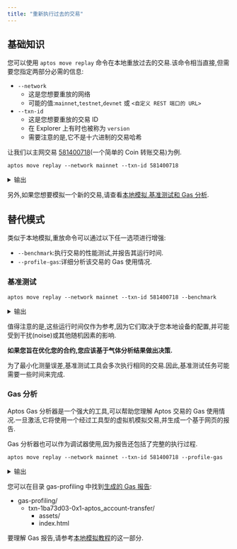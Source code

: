```yaml
---
title: "重新执行过去的交易"
---
```


## 基础知识






您可以使用 `aptos move replay` 命令在本地重放过去的交易.该命令相当直接,但需要您指定两部分必需的信息:

- `--network`
  - 这是您想要重放的网络
  - 可能的值:`mainnet`,`testnet`,`devnet` 或 `<自定义 REST 端口的 URL>`
- `--txn-id`
  - 这是您想要重放的交易 ID
  - 在 Explorer 上有时也被称为 `version`
  - 需要注意的是,它不是十六进制的交易哈希

让我们以主网交易 [581400718](https://explorer.aptoslabs.com/txn/581400718?network=mainnet)(一个简单的 Coin 转账交易)为例.

```shellscript filename="Terminal"
aptos move replay --network mainnet --txn-id 581400718
```

<details>
  <summary>输出</summary>

  ```shellscript
  Got 1/1 txns from RestApi.
  Replaying transaction...
  {
    "Result": {
      "transaction_hash": "0x1ba73d03a0442a845735a17c7be46f3b51e2acb0e5cf68749305c5a17539ac63",
      "gas_used": 7,
      "gas_unit_price": 100,
      "sender": "c94e16736910cc160347d01de345407fe2d350fce5635ac1150319b0fbf5630e",
      "sequence_number": 14637,
      "success": true,
      "version": 581400718,
      "vm_status": "status EXECUTED of type Execution"
    }
  }
  ```
</details>

另外,如果您想要模拟一个新的交易,请查看[本地模拟,基准测试和 Gas 分析](/zh/build/cli/working-with-move-contracts/local-simulation-benchmarking-and-gas-profiling).

## 替代模式

类似于本地模拟,重放命令可以通过以下任一选项进行增强:

- `--benchmark`:执行交易的性能测试,并报告其运行时间.
- `--profile-gas`:详细分析该交易的 Gas 使用情况.

### 基准测试

```shellscript filename="Terminal"
aptos move replay --network mainnet --txn-id 581400718 --benchmark
```

<details>
  <summary>输出</summary>

  ```shellscript
  Got 1/1 txns from RestApi.
  Benchmarking transaction...
  Running time (cold code cache): 914.821µs
  Running time (warm code cache): 820.189µs
  {
    "Result": {
      "transaction_hash": "0x1ba73d03a0442a845735a17c7be46f3b51e2acb0e5cf68749305c5a17539ac63",
      "gas_used": 7,
      "gas_unit_price": 100,
      "sender": "c94e16736910cc160347d01de345407fe2d350fce5635ac1150319b0fbf5630e",
      "sequence_number": 14637,
      "success": true,
      "version": 581400718,
      "vm_status": "status EXECUTED of type Execution"
    }
  }
  ```
</details>

值得注意的是,这些运行时间仅作为参考,因为它们取决于您本地设备的配置,并可能受到干扰(noise)或其他随机因素的影响.

**如果您旨在优化您的合约,您应该基于气体分析结果做出决策.**

<Aside type="note" emoji="ℹ️">
  为了最小化测量误差,基准测试工具会多次执行相同的交易.因此,基准测试任务可能需要一些时间来完成.
</Aside>

### Gas 分析

Aptos Gas 分析器是一个强大的工具,可以帮助您理解 Aptos 交易的 Gas 使用情况.一旦激活,它将使用一个经过工具型的虚拟机模拟交易,并生成一个基于网页的报告.

Gas 分析器也可以作为调试器使用,因为报告还包括了完整的执行过程.

```shellscript filename="Terminal"
aptos move replay --network mainnet --txn-id 581400718 --profile-gas
```

<details>
  <summary>输出</summary>

  ```shellscript
  Got 1/1 txns from RestApi.
  Profiling transaction...
  Gas report saved to gas-profiling/txn-1ba73d03-0x1-aptos_account-transfer.
  {
    "Result": {
      "transaction_hash": "0x1ba73d03a0442a845735a17c7be46f3b51e2acb0e5cf68749305c5a17539ac63",
      "gas_used": 7,
      "gas_unit_price": 100,
      "sender": "c94e16736910cc160347d01de345407fe2d350fce5635ac1150319b0fbf5630e",
      "sequence_number": 14637,
      "success": true,
      "version": 581400718,
      "vm_status": "status EXECUTED of type Execution"
    }
  }
  ```
</details>

您可以在目录 gas-profiling 中找到[生成的 Gas 报告](/zh/gas-profiling/sample-report-2/index.html):



<FileTree>

- gas-profiling/
  - txn-1ba73d03-0x1-aptos_account-transfer/
    - assets/
    - index.html

</FileTree>



要理解 Gas 报告,请参考[本地模拟教程](/zh/build/cli/working-with-move-contracts/local-simulation-benchmarking-and-gas-profiling.mdx#understanding-the-gas-report)的这一部分.
